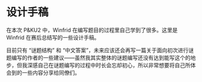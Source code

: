 # 设计手稿

在本次 P\&KU2 中，Winfrid 在编写题目的过程里自己学到了很多。这里是 Winfrid 在赛后总结写的一些设计手稿。

目前只有 “谜题结构” 和 “中文答案”，未来应该还会再写一篇关于面向初次进行谜题编写的作者的一些建议——虽然我其实整体的谜题编写还没有达到能写这个的地步，但我深感自己在谜题编写的过程中时长会忘却初心，所以非常想要将自己所体会到的一些内容分享给同僚们。
